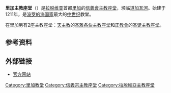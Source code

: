 {{Infobox church
| name                   = 里加主教座堂
| fullname               =
| image                  = Riga Dom-Düna.jpg
| imagesize              =
| imagelink              =
| imagealt               =
| landscape              =
| caption                = 里加主教座堂
| pushpin map            = Latvia Riga
| pushpin label position =
| pushpin map alt        =
| pushpin mapsize        =
| map caption            =
| latd                   = 56
| latm                   = 56
| lats                   = 57
| latNS                  = N
| longd                  = 24
| longm                  = 6
| longs                  = 16
| longEW                 = E
| coordinates            = {{coord|56|56|57|N|24|6|16|E|region:LV-RIX_type:landmark|display=inline,title}}
| location               = [[里加|里加]]
| country                = [[拉脫維亞|拉脫維亞]]
| denomination           = [[路德教派|路德教派]]
| previous denomination  =
| churchmanship          =
| membership             =
| attendance             =
| website                =
}}
'''里加主教座堂'''（{{lang-lv|Rīgas Doms}}）是[[拉脱维亚|拉脱维亚]]首都[[里加|里加]]的[[拉脫維亞福音信義會|信義會]][[主教座堂|主教座堂]]，濒临[[道加瓦河|道加瓦河]]。始建于1211年，是[[波罗的海国家|波罗的海国家]]最大的[[中世纪|中世纪]]教堂。

在里加另有2座主教座堂：[[天主教|天主教]]的[[圣雅各伯主教座堂_(里加)|圣雅各伯主教座堂]]和[[拉脫維亞正教會|正教會]]的[[圣诞主教座堂_(里加)|圣诞主教座堂]]。

==参考资料==
{{reflist}}

==外部链接==
* {{Lv icon}} [https://web.archive.org/web/20070604063734/http://www.doms.lv/ 官方网站]

{{Commonscat|Riga Dome Cathedral}}
{{DEFAULTSORT:Riga Cathedral}}
[[Category:里加教堂|Category:里加教堂]]
[[Category:信義宗主教座堂|Category:信義宗主教座堂]]
[[Category:拉脫維亞主教座堂|Category:拉脫維亞主教座堂]]
{{latvia-stub}}